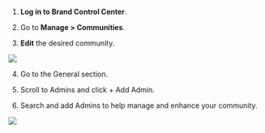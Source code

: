 

1.  **Log in to Brand Control Center**.
    
2.  Go to **Manage > Communities**.
    
3.  **Edit** the desired community.
    

![](https://lh7-rt.googleusercontent.com/docsz/AD_4nXeykaNC0CnIYlnYK3dtblnJk49F4Ev3o5G0D_LY6pWtPZ0qLIFwxhslD9L32QthWAsfaosuzXgbElmkv37c2_F7EK3-2NPqhFIMf7FrkS55Z8dF64lT_-YHFzlLMa1HLfVUIvrGFtXj8f1cVnVcS0CTviE?key=RIXurzACOJe1tR2PDKeDPg)

  

4.  Go to the General section.
    
5.  Scroll to Admins and click + Add Admin.
    
6.  Search and add Admins to help manage and enhance your community.
    

  

![](https://lh7-rt.googleusercontent.com/docsz/AD_4nXf2oNC9hwV0kHOCU30GK4wBU5IUAFYy_qODCegh-aKps-nEoQifxGRCUFBTFGD8WPmEB39_130KYSa8BvEd3_2MPZQM4k9zigqB_0GMG2kouKKzEDitFm4ZK2ztAD25-bj_qszmeYrXbuf5Jzs21NfZdCpI?key=RIXurzACOJe1tR2PDKeDPg)
